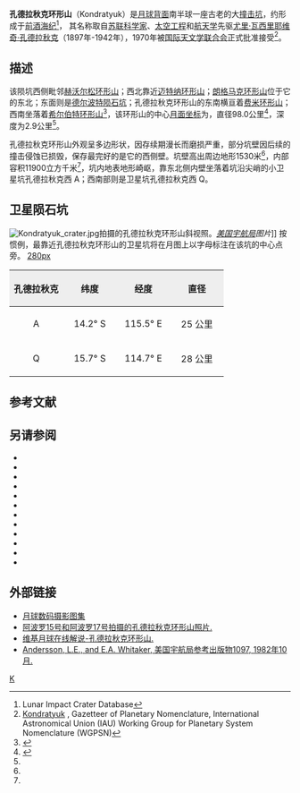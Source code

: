 {{lunar crater data |
 image=Kondratyuk crater AS15-M-0899.jpg|
 caption=[[阿波罗15号|阿波罗15号]]测绘相机拍摄的孔德拉秋克环形山照片，左上为北。靠上方为卫星坑孔德拉秋克西 A、孔德拉秋克西 Q位于下方。|
 latitude=15.33|
 N_or_S=S|
 longitude=115.8|
 E_or_W=E|
 diameter=98.0公里|
 depth=2.9公里|
 colong=245|
 eponym=[[尤里·孔德拉秋克|尤里·瓦·孔德拉秋克]]}}

'''孔德拉秋克环形山'''（Kondratyuk）是[[月球背面|月球背面]]南半球一座古老的大[[撞击坑|撞击坑]]，约形成于[[前酒海纪|前酒海纪]]<ref name=LICD>Lunar Impact Crater Database</ref>，
其名称取自[[苏联|苏联]][[科学家|科学家]]、[[太空工程|太空工程]]和[[航天|航天学]]先驱[[尤里·孔德拉秋克|尤里·瓦西里耶维奇·孔德拉秋克]]（1897年-1942年），1970年被[[国际天文学联合会|国际天文学联合会]]正式批准接受<ref>[http://planetarynames.wr.usgs.gov/Feature/3083 Kondratyuk] {{Wayback|url=http://planetarynames.wr.usgs.gov/Feature/3083 |date=20200624042427 }}, Gazetteer of Planetary Nomenclature, International Astronomical Union (IAU) Working Group for Planetary System Nomenclature (WGPSN)</ref>。

==描述==
该陨坑西侧毗邻[[赫沃尔松环形山|赫沃尔松环形山]]；西北靠近[[迈特纳环形山|迈特纳环形山]]；[[朗格马克环形山|朗格马克环形山]]位于它的东北；东面则是[[德尔波特陨石坑|德尔波特陨石坑]]；孔德拉秋克环形山的东南横亘着[[费米环形山|费米环形山]]；西南坐落着[[希尔伯特环形山|希尔伯特环形山]]<ref>{{Cite web |url=http://planetarynames.wr.usgs.gov/images/Lunar/lac_83_lo.pdf |title=Crater Kondratyuk on LAC-83 map |accessdate=2016-07-23 |archive-date=2013-02-20 |archive-url=https://web.archive.org/web/20130220180428/http://planetarynames.wr.usgs.gov/images/Lunar/lac_83_lo.pdf |dead-url=no }}</ref>，该环形山的中心[[月面坐标|月面坐标]]为{{Coord|15.33|S|115.8|E|globe:Moon|nogoogle=1|noosm=1}}，直径98.0公里<ref name="IAU">{{Cite web |url=http://planetarynames.wr.usgs.gov/Feature/3083 |title=Directory of the International Astronomical Union |access-date=2016-07-23 |archive-date=2020-06-24 |archive-url=https://web.archive.org/web/20200624042427/https://planetarynames.wr.usgs.gov/Feature/3083 |dead-url=no }}</ref>，深度为2.9公里<ref name="LICD"/>。

孔德拉秋克环形山外观呈多边形状，因存续期漫长而磨损严重，部分坑壁因后续的撞击侵蚀已损毁，保存最完好的是它的西侧壁。坑壁高出周边地形1530米<ref name="LICD"/>，内部容积11900立方千米<ref name="LICD"/>，坑内地表地形崎岖，靠东北侧内壁坐落着坑沿尖峭的小卫星坑孔德拉秋克西 A；西南部则是卫星坑孔德拉秋克西 Q。

==卫星陨石坑==
[[Image:Kondratyuk_crater.jpg|thumb]]拍摄的孔德拉秋克环形山斜视照。''[[美国宇航局|美国宇航局]]图片'']]
按惯例，最靠近孔德拉秋克环形山的卫星坑将在月图上以字母标注在该坑的中心点旁。
[[image:Kondratyuk_sattelite_craters_map.jpg|280px]]

{| class="wikitable"
!width="25%" style="background:#eeeeee;" |孔德拉秋克
!width="25%" style="background:#eeeeee;" |纬度
!width="25%" style="background:#eeeeee;" |经度
!width="25%" style="background:#eeeeee;" |直径
|-
|align="center"|A
|align="center"|14.2° S
|align="center"|115.5° E
|align="center"|25 公里
|-
|align="center"|Q
|align="center"|15.7° S
|align="center"|114.7° E
|align="center"|28 公里
|}{{Clear}}

==参考文献==
{{Reflist}}

==另请参阅==
{{reflist}}
{{refbegin}}
* {{cite book
  | last1 = Andersson
  | first1 = L. E.
  | last2 = Whitaker
  | first2 = E. A.
  | authorlink2 = Ewen Whitaker
  | date = 1982
  | title = [[NASA|NASA]] Catalogue of Lunar Nomenclature
  | publisher = NASA RP-1097
  | ref = harv
  }}
* {{cite web
  | last = Blue
  | first = Jennifer
  | date = July 25, 2007
  | title = Gazetteer of Planetary Nomenclature
  | publisher = [[United_States_Geological_Survey|USGS]]
  | url = http://planetarynames.wr.usgs.gov/
  | accessdate = 2007-08-05
  | ref = harv
  | archive-date = 2013-02-13
  | archive-url = https://www.webcitation.org/6EOCinkK0?url=http://planetarynames.wr.usgs.gov/
  | dead-url = no
  }}
* {{cite book
  | last1 = Bussey
  | first1 = B.
  | authorlink1 = Ben Bussey
  | last2 = Spudis
  | first2 = P.
  | authorlink2 = Paul Spudis
  | date = 2004
  | title = The Clementine Atlas of the Moon
  | publisher = Cambridge University Press
  | location = New York
  | isbn = 978-0-521-81528-4
  | ref = harv
  }}
* {{cite book
  | last1 = Cocks
  | first1 = Elijah E.
  | last2 = Cocks
  | first2 = Josiah C.
  | date = 1995
  | title = Who's Who on the Moon: A Biographical Dictionary of Lunar Nomenclature
  | url = https://archive.org/details/isbn_9780936389271
  | publisher = Tudor Publishers
  | isbn = 978-0-936389-27-1
  | ref = harv
  }}
* {{cite web
  | last = McDowell
  | first = Jonathan
  | date = July 15, 2007
  | url = http://host.planet4589.org/astro/lunar/
  | title = Lunar Nomenclature
  | publisher = Jonathan's Space Report
  | accessdate = 2007-10-24
  | ref = harv
  | archive-date = 2018-12-25
  | archive-url = https://web.archive.org/web/20181225170156/http://host.planet4589.org/astro/lunar/
  | dead-url = no
  }}
* {{cite journal| last1 = Menzel| first1 = D. H.| last2 = Minnaert| first2 = M.| last3 = Levin| first3 = B.| last4 = Dollfus| first4 = A.| last5 = Bell| first5 = B.| title = Report on Lunar Nomenclature by the Working Group of Commission 17 of the IAU| doi = 10.1007/BF00171763| journal = Space Science Reviews| volume = 12| issue = 2| pages = 136–186| date = 1971| bibcode = 1971SSRv...12..136M| ref = harv}}
* {{cite book
  | first = Patrick
  | last = Moore
  | authorlink = Patrick Moore
  | date = 2001
  | title = On the Moon
  | url = https://archive.org/details/patrickmooreonmo00patr
  | publisher = Sterling Publishing Co.
  | isbn = 978-0-304-35469-6
  | ref = harv
  }}
* {{cite book
  | first = Fred W.
  | last = Price
  | date = 1988
  | title = The Moon Observer's Handbook
  | publisher = Cambridge University Press
  | isbn = 978-0-521-33500-3
  | ref = harv
  }}
* {{cite book
  | last = Rükl
  | first = Antonín
  | authorlink = Antonín Rükl
  | date = 1990
  | title = Atlas of the Moon
  | publisher = Kalmbach Books
  | isbn = 978-0-913135-17-4
  | ref = harv
  }}
* {{cite book
  | last = Webb
  | first = Rev. T. W.
  | authorlink = Thomas William Webb
  | date = 1962
  | title = Celestial Objects for Common Telescopes
  | url = https://archive.org/details/celestialobjects00webb
  | edition = 6th revised
  | publisher = Dover
  | isbn = 978-0-486-20917-3
  | ref = harv
  }}
* {{cite book
  | first = Ewen A.
  | last = Whitaker
  | authorlink = Ewen Whitaker
  | date = 1999
  | title = Mapping and Naming the Moon
  | publisher = Cambridge University Press
  | isbn = 978-0-521-62248-6
  | ref = harv
  }}
* {{cite book
  | first = Peter T.
  | last = Wlasuk
  | date = 2000
  | title = Observing the Moon
  | publisher = Springer
  | isbn = 978-1-85233-193-1
  | ref = harv
 }}
{{refend}}

==外部链接==
*[https://web.archive.org/web/20170118055111/http://www.lpi.usra.edu/resources/lunar_orbiter/bin/srch_nam.shtml?Kondratyuk%7C0 月球数码摄影图集]
*[http://www.lpi.usra.edu/resources/apollo/search/feature/?feature=Kondratyuk 阿波罗15号和阿波罗17号拍摄的孔德拉秋克环形山照片.] {{Wayback|url=http://www.lpi.usra.edu/resources/apollo/search/feature/?feature=Kondratyuk |date=20201127013330 }}
*[http://the-moon.wikispaces.com/Kondratyuk 维基月球在线解说-孔德拉秋克环形山.] {{Wayback|url=http://the-moon.wikispaces.com/Kondratyuk |date=20180531121801 }}
*[http://planet4589.org/astro/lunar/RP-1097.pdf Andersson, L.E., and E.A. Whitaker, 美国宇航局参考出版物1097, 1982年10月.]{{Wayback|url=http://planet4589.org/astro/lunar/RP-1097.pdf |date=20141006125838 }}

[[Category:月球环形山|K]]
